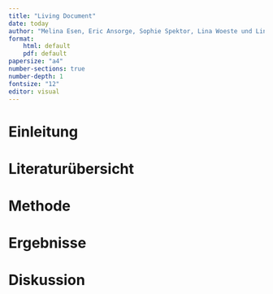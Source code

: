 ```yaml
---
title: "Living Document"
date: today
author: "Melina Esen, Eric Ansorge, Sophie Spektor, Lina Woeste und Linnea Lund"
format:
    html: default
    pdf: default
papersize: "a4"
number-sections: true
number-depth: 1
fontsize: "12"
editor: visual
---
```


# Einleitung

# Literaturübersicht

# Methode

# Ergebnisse

# Diskussion

